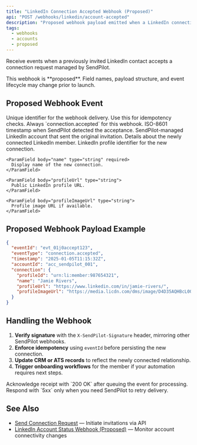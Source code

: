 ```yaml
---
title: "LinkedIn Connection Accepted Webhook (Proposed)"
api: "POST /webhooks/linkedin/account-accepted"
description: "Proposed webhook payload emitted when a LinkedIn connection invitation is accepted"
tags:
  - webhooks
  - accounts
  - proposed
---
```


Receive events when a previously invited LinkedIn contact accepts a connection request managed by SendPilot.

<Info>
This webhook is **proposed**. Field names, payload structure, and event lifecycle may change prior to launch.
</Info>

## Proposed Webhook Event

<ParamField body="eventId" type="string" required>
  Unique identifier for the webhook delivery. Use this for idempotency checks.
</ParamField>

<ParamField body="eventType" type="string" required>
  Always `connection.accepted` for this webhook.
</ParamField>

<ParamField body="timestamp" type="string" required>
  ISO-8601 timestamp when SendPilot detected the acceptance.
</ParamField>

<ParamField body="accountId" type="string" required>
  SendPilot-managed LinkedIn account that sent the original invitation.
</ParamField>

<ParamField body="connection" type="object" required>
  Details about the newly connected LinkedIn member.
  
  <Expandable title="Connection object">
    <ParamField body="profileId" type="string" required>
      LinkedIn profile identifier for the new connection.
    </ParamField>
    
    <ParamField body="name" type="string" required>
      Display name of the new connection.
    </ParamField>
    
    <ParamField body="profileUrl" type="string">
      Public LinkedIn profile URL.
    </ParamField>
    
    <ParamField body="profileImageUrl" type="string">
      Profile image URL if available.
    </ParamField>
  </Expandable>
</ParamField>

## Proposed Webhook Payload Example

```json
{
  "eventId": "evt_01j0accept123",
  "eventType": "connection.accepted",
  "timestamp": "2025-01-05T11:15:32Z",
  "accountId": "acc_sendpilot_001",
  "connection": {
    "profileId": "urn:li:member:987654321",
    "name": "Jamie Rivers",
    "profileUrl": "https://www.linkedin.com/in/jamie-rivers/",
    "profileImageUrl": "https://media.licdn.com/dms/image/D4D35AQHBcL0QXkQZ1g/profile-displayphoto-shrink_400_400/0/1705000000000"
  }
}
```

## Handling the Webhook

1. **Verify signature** with the `X-SendPilot-Signature` header, mirroring other SendPilot webhooks.
2. **Enforce idempotency** using `eventId` before persisting the new connection.
3. **Update CRM or ATS records** to reflect the newly connected relationship.
4. **Trigger onboarding workflows** for the member if your automation requires next steps.

<Warning>
Acknowledge receipt with `200 OK` after queuing the event for processing. Respond with `5xx` only when you need SendPilot to retry delivery.
</Warning>

## See Also

- [Send Connection Request](/api-reference/endpoint/post-connection-request) — Initiate invitations via API
- [LinkedIn Account Status Webhook (Proposed)](/api-reference/endpoint/post-webhooks-linkedin-account-status) — Monitor account connectivity changes
